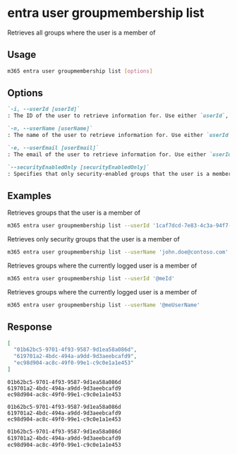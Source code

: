 
# entra user groupmembership list

Retrieves all groups where the user is a member of

## Usage

```sh
m365 entra user groupmembership list [options]
```

## Options

```md definition-list
`-i, --userId [userId]`
: The ID of the user to retrieve information for. Use either `userId`, `userName` or `userEmail`, but not multiple.

`-n, --userName [userName]`
: The name of the user to retrieve information for. Use either `userId`, `userName` or `userEmail`, but not multiple.

`-e, --userEmail [userEmail]`
: The email of the user to retrieve information for. Use either `userId`, `userName` or `userEmail`, but not multiple.

`--securityEnabledOnly [securityEnabledOnly]`
: Specifies that only security-enabled groups that the user is a member of should be returned
```

<Global />

## Examples

Retrieves groups that the user is a member of

```sh
m365 entra user groupmembership list --userId '1caf7dcd-7e83-4c3a-94f7-932a1299c844'
```

Retrieves only security groups that the user is a member of

```sh
m365 entra user groupmembership list --userName 'john.doe@contoso.com' --securityEnabledOnly
```

Retrieves groups where the currently logged user is a member of

```sh
m365 entra user groupmembership list --userId '@meId'
```

Retrieves groups where the currently logged user is a member of

```sh
m365 entra user groupmembership list --userName '@meUserName'
```

## Response

<Tabs>
  <TabItem value="JSON">

  ```json
  [
    "01b62bc5-9701-4f93-9587-9d1ea58a086d",
    "619701a2-4bdc-494a-a9dd-9d3aeebcafd9",
    "ec98d904-ac8c-49f0-99e1-c9c0e1a1e453"
  ]
  ```

  </TabItem>
  <TabItem value="Text">

  ```text
  01b62bc5-9701-4f93-9587-9d1ea58a086d
  619701a2-4bdc-494a-a9dd-9d3aeebcafd9
  ec98d904-ac8c-49f0-99e1-c9c0e1a1e453
  ```

  </TabItem>
  <TabItem value="CSV">

  ```csv
  01b62bc5-9701-4f93-9587-9d1ea58a086d
  619701a2-4bdc-494a-a9dd-9d3aeebcafd9
  ec98d904-ac8c-49f0-99e1-c9c0e1a1e453
  ```

  </TabItem>
  <TabItem value="Markdown">

  ```md
  01b62bc5-9701-4f93-9587-9d1ea58a086d
  619701a2-4bdc-494a-a9dd-9d3aeebcafd9
  ec98d904-ac8c-49f0-99e1-c9c0e1a1e453
  ```

  </TabItem>
</Tabs>













